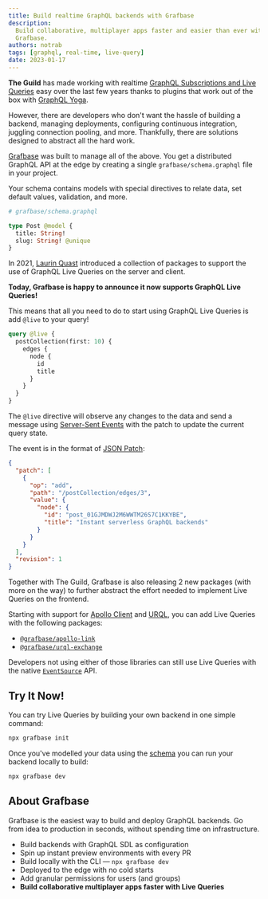 ```yaml
---
title: Build realtime GraphQL backends with Grafbase
description:
  Build collaborative, multiplayer apps faster and easier than ever with GraphQL Live Queries using
  Grafbase.
authors: notrab
tags: [graphql, real-time, live-query]
date: 2023-01-17
---
```


**The Guild** has made working with realtime
[GraphQL Subscriptions and Live Queries](/blog/subscriptions-and-live-queries-real-time-with-graphql)
easy over the last few years thanks to plugins that work out of the box with
[GraphQL Yoga](https://the-guild.dev/graphql/yoga-server).

However, there are developers who don't want the hassle of building a backend, managing deployments,
configuring continuous integration, juggling connection pooling, and more. Thankfully, there are
solutions designed to abstract all the hard work.

[Grafbase](https://grafbase.com) was built to manage all of the above. You get a distributed GraphQL
API at the edge by creating a single `grafbase/schema.graphql` file in your project.

Your schema contains models with special directives to relate data, set default values, validation,
and more.

```graphql
# grafbase/schema.graphql

type Post @model {
  title: String!
  slug: String! @unique
}
```

In 2021, [Laurin Quast](https://twitter.com/n1rual) introduced a collection of packages to support
the use of GraphQL Live Queries on the server and client.

**Today, Grafbase is happy to announce it now supports GraphQL Live Queries!**

This means that all you need to do to start using GraphQL Live Queries is add `@live` to your query!

```graphql
query @live {
  postCollection(first: 10) {
    edges {
      node {
        id
        title
      }
    }
  }
}
```

The `@live` directive will observe any changes to the data and send a message using
[Server-Sent Events](https://grafbase.com/docs/realtime/live-queries#server-sent-events) with the
patch to update the current query state.

The event is in the format of
[JSON Patch](https://grafbase.com/docs/realtime/live-queries#json-patch):

```json
{
  "patch": [
    {
      "op": "add",
      "path": "/postCollection/edges/3",
      "value": {
        "node": {
          "id": "post_01GJMDWJ2M6WWTM26S7C1KKYBE",
          "title": "Instant serverless GraphQL backends"
        }
      }
    }
  ],
  "revision": 1
}
```

Together with The Guild, Grafbase is also releasing 2 new packages (with more on the way) to further
abstract the effort needed to implement Live Queries on the frontend.

Starting with support for [Apollo Client](https://www.apollographql.com/docs/react/) and
[URQL](https://formidable.com/open-source/urql/), you can add Live Queries with the following
packages:

- [`@grafbase/apollo-link`](https://www.npmjs.com/package/@grafbase/apollo-link)
- [`@grafbase/urql-exchange`](https://www.npmjs.com/package/@grafbase/urql-exchange)

Developers not using either of those libraries can still use Live Queries with the native
[`EventSource`](https://grafbase.com/docs/realtime/live-queries#eventsource) API.

## Try It Now!

You can try Live Queries by building your own backend in one simple command:

```bash
npx grafbase init
```

Once you've modelled your data using the [schema](https://grafbase.com/docs/schema/overview) you can
run your backend locally to build:

```bash
npx grafbase dev
```

## About Grafbase

Grafbase is the easiest way to build and deploy GraphQL backends. Go from idea to production in
seconds, without spending time on infrastructure.

- Build backends with GraphQL SDL as configuration
- Spin up instant preview environments with every PR
- Build locally with the CLI &mdash; `npx grafbase dev`
- Deployed to the edge with no cold starts
- Add granular permissions for users (and groups)
- **Build collaborative multiplayer apps faster with Live Queries**
